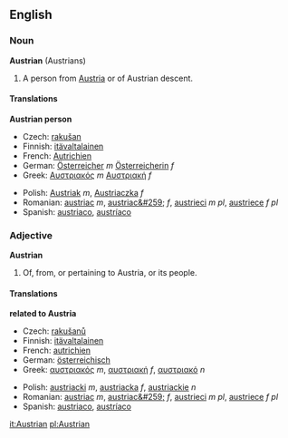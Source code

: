 ==English==
===Noun===
'''Austrian''' (Austrians)
#A person from [[Austria]] or of Austrian descent.

====Translations====

<!--DefA-->'''Austrian person'''
{{top}}
<!--languages from A to I go here-->
*Czech: [[rakušan]]
*Finnish: [[itävaltalainen]]
*French: [[Autrichien]]
*German: [[Österreicher]] ''m'' [[Österreicherin]] ''f''
*Greek: [[Αυστριακός]] ''m'' [[Αυστριακή]] ''f''
{{mid}}
<!--languages from J to Z go here-->
*Polish: [[Austriak]] ''m'', [[Austriaczka]] ''f''
*Romanian: [[austriac]] ''m'', [[austriac&#259;]] ''f'', [[austrieci]] ''m pl'', [[austriece]] ''f pl''
*Spanish: [[austriaco]], [[austríaco]]
{{bottom}}

===Adjective===
'''Austrian'''
#Of, from, or pertaining to Austria, or its people.

====Translations====

<!--DefA-->'''related to Austria'''
{{top}}
<!--languages from A to I go here-->
*Czech: [[rakušanů]]
*Finnish: [[itävaltalainen]]
*French: [[autrichien]]
*German: [[österreichisch]]
*Greek: [[αυστριακός]] ''m'', [[αυστριακή]] ''f'', [[αυστριακό]] ''n''
{{mid}}
<!--languages from J to Z go here-->
*Polish: [[austriacki]] ''m'', [[austriacka]] ''f'', [[austriackie]] ''n''
*Romanian: [[austriac]] ''m'', [[austriac&#259;]] ''f'', [[austrieci]] ''m pl'', [[austriece]] ''f pl''
*Spanish: [[austriaco]], [[austríaco]]
{{bottom}}

[[it:Austrian]]
[[pl:Austrian]]